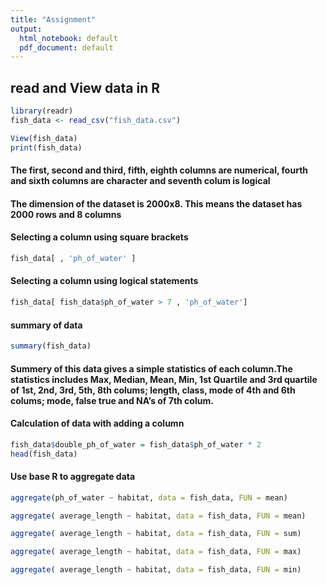 ```yaml
---
title: "Assignment"
output:
  html_notebook: default
  pdf_document: default
---
```

## read and View data in R

```r
library(readr)
fish_data <- read_csv("fish_data.csv")
```

```r
View(fish_data)
print(fish_data)
```


#### The first, second and third, fifth, eighth columns are  numerical, fourth and sixth columns are character and seventh colum is logical

#### The dimension of the dataset is  2000x8. This means the dataset has 2000 rows and 8 columns



#### Selecting a column using square brackets

```r
fish_data[ , 'ph_of_water' ]
```
#### Selecting a column using  logical statements


```r
fish_data[ fish_data$ph_of_water > 7 , 'ph_of_water']
```

#### summary of data


```r
summary(fish_data)
```
#### Summery of this data gives a simple statistics of each column.The statistics includes Max, Median, Mean, Min, 1st Quartile and 3rd quartile of 1st, 2nd, 3rd, 5th, 8th colums; length, class, mode of 4th and 6th colums; mode, false true and  NA's of 7th colum.

#### Calculation of data with adding a column

```r
fish_data$double_ph_of_water = fish_data$ph_of_water * 2
head(fish_data)
```



#### Use base R to aggregate data

```r
aggregate(ph_of_water ~ habitat, data = fish_data, FUN = mean)
```


```r
aggregate( average_length ~ habitat, data = fish_data, FUN = mean)

```

```r
aggregate( average_length ~ habitat, data = fish_data, FUN = sum)

```

```r
aggregate( average_length ~ habitat, data = fish_data, FUN = max)
```

```r
aggregate( average_length ~ habitat, data = fish_data, FUN = min)
```






